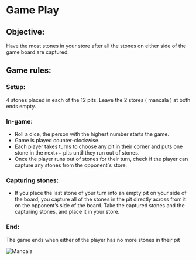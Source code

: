 # Game Play

## Objective:

Have the most stones in your store after all the stones on either side of the game board are captured.

## Game rules:

### Setup:

4 stones placed in each of the 12 pits. Leave the 2 stores ( mancala ) at both ends empty.

### In-game:

- Roll a dice, the person with the highest number starts the game.
- Game is played counter-clockwise.
- Each player takes turns to choose any pit in their corner and puts one stone in the next++ pits until they run out of stones.
- Once the player runs out of stones for their turn, check if the player can capture any stones from the opponent`s store.

### Capturing stones:

- If you place the last stone of your turn into an empty pit on your side of the board, you capture all of the stones in the pit directly across from it on the opponent’s side of the board. Take the captured stones and the capturing stones, and place it in your store.

### End:

The game ends when either of the player has no more stones in their pit

![Mancala](/mancala-sketch.png)
